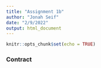 ```yaml
---
title: "Assignment 1b"
author: "Jonah Seif"
date: "2/9/2022"
output: html_document
---
```


```r
knitr::opts_chunk$set(echo = TRUE)
```

### Contract